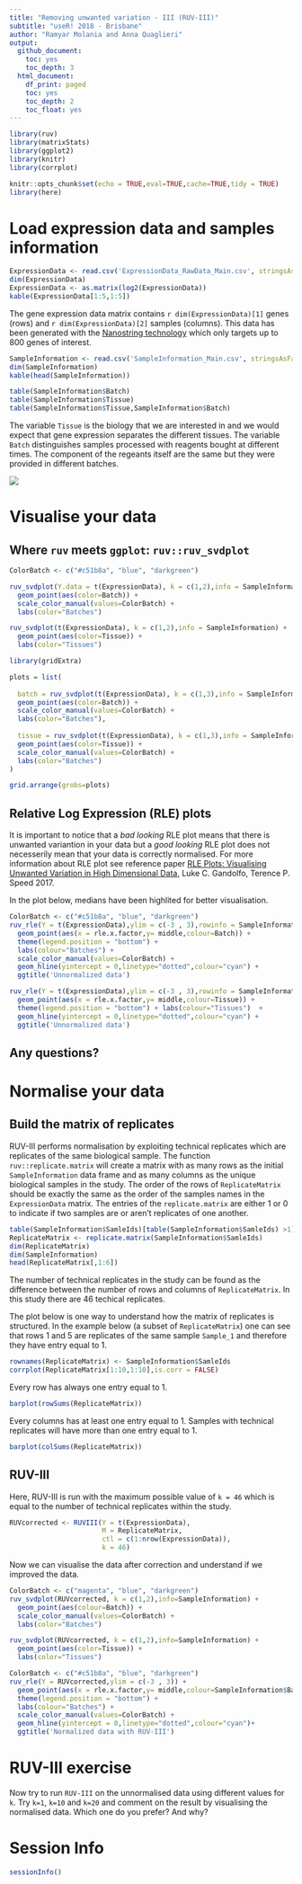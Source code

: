 ```yaml
---
title: "Removing unwanted variation - III (RUV-III)"
subtitle: "useR! 2018 - Brisbane"
author: "Ramyar Molania and Anna Quaglieri"
output:
  github_document:
    toc: yes
    toc_depth: 3
  html_document:
    df_print: paged
    toc: yes
    toc_depth: 2
    toc_float: yes
---
```



```r
library(ruv)
library(matrixStats)
library(ggplot2)
library(knitr)
library(corrplot)
```

```r
knitr::opts_chunk$set(echo = TRUE,eval=TRUE,cache=TRUE,tidy = TRUE)
library(here)
```

# Load expression data and samples information

```r
ExpressionData <- read.csv('ExpressionData_RawData_Main.csv', stringsAsFactors = FALSE, as.is = TRUE, row.names = 1)
dim(ExpressionData)
ExpressionData <- as.matrix(log2(ExpressionData))
kable(ExpressionData[1:5,1:5])
```

The gene expression data matrix contains `r dim(ExpressionData)[1]` genes (rows) and `r dim(ExpressionData)[2]` samples (columns). This data has been generated with the [Nanostring technology](https://www.nanostring.com/) which only targets up to 800 genes of interest.

```r
SampleInformation <- read.csv('SampleInformation_Main.csv', stringsAsFactors = FALSE, as.is = TRUE)
dim(SampleInformation)
kable(head(SampleInformation))
```

```r
table(SampleInformation$Batch)
table(SampleInformation$Tissue)
table(SampleInformation$Tissue,SampleInformation$Batch)
```


The variable `Tissue` is the biology that we are interested in and we would expect that gene expression separates the different tissues. The variable `Batch` distinguishes samples processed with reagents bought at different times. The component of the regeants itself are the same but they were provided in different batches. 

![](replicate_plot.png)

# Visualise your data

## Where `ruv` meets `ggplot`: `ruv::ruv_svdplot`

```r
ColorBatch <- c("#c51b8a", "blue", "darkgreen") 

ruv_svdplot(Y.data = t(ExpressionData), k = c(1,2),info = SampleInformation) + 
  geom_point(aes(color=Batch)) + 
  scale_color_manual(values=ColorBatch) + 
  labs(color="Batches")
```

```r

ruv_svdplot(t(ExpressionData), k = c(1,2),info = SampleInformation) + 
  geom_point(aes(color=Tissue)) + 
  labs(color="Tissues")

```

```r
library(gridExtra)

plots = list(
  
  batch = ruv_svdplot(t(ExpressionData), k = c(1,3),info = SampleInformation) + 
  geom_point(aes(color=Batch)) +
  scale_color_manual(values=ColorBatch) +
  labs(color="Batches"),
  
  tissue = ruv_svdplot(t(ExpressionData), k = c(1,3),info = SampleInformation) + 
  geom_point(aes(color=Tissue)) +
  scale_color_manual(values=ColorBatch) +
  labs(color="Batches")
)

grid.arrange(grobs=plots)
```


## Relative Log Expression (RLE) plots

It is important to notice that a *bad looking* RLE plot means that there is unwanted variantion in your data but a *good looking* RLE plot does not necesserily mean that your data is correctly normalised. For more information about RLE plot see reference paper [
RLE Plots: Visualising Unwanted Variation in High Dimensional Data](https://arxiv.org/abs/1704.03590), Luke C. Gandolfo, Terence P. Speed 2017.

In the plot below, medians have been highlited for better visualisation.

```r
ColorBatch <- c("#c51b8a", "blue", "darkgreen") 
ruv_rle(Y = t(ExpressionData),ylim = c(-3 , 3),rowinfo = SampleInformation) + 
  geom_point(aes(x = rle.x.factor,y= middle,colour=Batch)) + 
  theme(legend.position = "bottom") + 
  labs(colour="Batches") +
  scale_color_manual(values=ColorBatch) + 
  geom_hline(yintercept = 0,linetype="dotted",colour="cyan") +
  ggtitle('Unnormalized data')
```


```r
ruv_rle(Y = t(ExpressionData),ylim = c(-3 , 3),rowinfo = SampleInformation) + 
  geom_point(aes(x = rle.x.factor,y= middle,colour=Tissue)) + 
  theme(legend.position = "bottom") + labs(colour="Tissues")  + 
  geom_hline(yintercept = 0,linetype="dotted",colour="cyan") + 
  ggtitle('Unnormalized data')
```

## Any questions?

# Normalise your data 

## Build the matrix of replicates 

RUV-III performs normalisation by exploiting technical replicates which are replicates of the same biological sample. The function `ruv::replicate.matrix` will create a matrix with as many rows as the initial `SampleInformation` data frame and as many columns as the unique biological samples in the study. The order of the rows of `ReplicateMatrix` should be exactly the same as the order of the samples names in the `ExpressionData` matrix. The entries of the `replicate.matrix` are either 1 or 0 to indicate if two samples are or aren't replicates of one another. 

```r
table(SampleInformation$SamleIds)[table(SampleInformation$SamleIds) >1]
ReplicateMatrix <- replicate.matrix(SampleInformation$SamleIds)
dim(ReplicateMatrix)
dim(SampleInformation)
head(ReplicateMatrix[,1:6])
```

The number of technical replicates in the study can be found as the difference between the number of rows and columns of `ReplicateMatrix`. In this study there are 46 techical replicates.


The plot below is one way to understand how the matrix of replicates is structured. In the example below (a subset of `ReplicateMatrix`) one can see that rows 1 and 5 are replicates of the same sample `Sample_1` and therefore they have entry equal to 1. 

```r
rownames(ReplicateMatrix) <- SampleInformation$SamleIds
corrplot(ReplicateMatrix[1:10,1:10],is.corr = FALSE)
```

Every row has always one entry equal to 1. 

```r
barplot(rowSums(ReplicateMatrix))
```

Every columns has at least one entry equal to 1. Samples with technical replicates will have more than one entry equal to 1. 

```r
barplot(colSums(ReplicateMatrix))
```

## RUV-III 

Here, RUV-III is run with the maximum possible value of `k = 46` which is equal to the number of technical replicates within the study.

```r
RUVcorrected <- RUVIII(Y = t(ExpressionData), 
                       M = ReplicateMatrix, 
                       ctl = c(1:nrow(ExpressionData)), 
                       k = 46)
```

Now we can visualise the data after correction and understand if we improved the data.

```r
ColorBatch <- c("magenta", "blue", "darkgreen") 
ruv_svdplot(RUVcorrected, k = c(1,2),info=SampleInformation) + 
  geom_point(aes(colour=Batch)) +  
  scale_color_manual(values=ColorBatch) + 
  labs(color="Batches")
```

```r
ruv_svdplot(RUVcorrected, k = c(1,2),info=SampleInformation) + 
  geom_point(aes(color=Tissue)) + 
  labs(color="Tissues")
```

```r
ColorBatch <- c("#c51b8a", "blue", "darkgreen") 
ruv_rle(Y = RUVcorrected,ylim = c(-3 , 3)) + 
  geom_point(aes(x = rle.x.factor,y= middle,colour=SampleInformation$Batch)) + 
  theme(legend.position = "bottom") + 
  labs(colour="Batches") +
  scale_color_manual(values=ColorBatch) + 
  geom_hline(yintercept = 0,linetype="dotted",colour="cyan")+
  ggtitle('Normalized data with RUV-III')
```

# RUV-III exercise

Now try to run `RUV-III` on the unnormalised data using different values for `k`. Try `k=1`, `k=10` and `k=20` and comment on the result by visualising the normalised data. Which one do you prefer? And why?

# Session Info

```r
sessionInfo()
```

